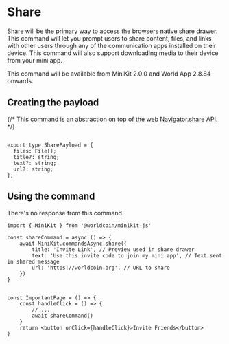 # Share

Share will be the primary way to access the browsers native share drawer. 
This command will let you prompt users to share content, files, and links with other users through
any of the communication apps installed on their device. This command will also support downloading media to their device from your mini app. 

This command will be available from MiniKit 2.0.0 and World App 2.8.84 onwards.

## Creating the payload

{/* This command is an abstraction on top of the web [Navigator.share](https://developer.mozilla.org/en-US/docs/Web/API/Navigator/share) API. */}

```tsx {{ title: 'app/page.tsx' }}

export type SharePayload = {
  files: File[];
  title?: string;
  text?: string;
  url?: string;
};
```

## Using the command

There's no response from this command.

```tsx {{ title: 'app/page.tsx' }}
import { MiniKit } from '@worldcoin/minikit-js'

const shareCommand = async () => {
	await MiniKit.commandsAsync.share({
		title: 'Invite Link', // Preview used in share drawer
		text: 'Use this invite code to join my mini app', // Text sent in shared message
		url: 'https://worldcoin.org', // URL to share
	})
}


const ImportantPage = () => {
	const handleClick = () => {
		// ...
		await shareCommand()
	}
	return <button onClick={handleClick}>Invite Friends</button>
}

```
